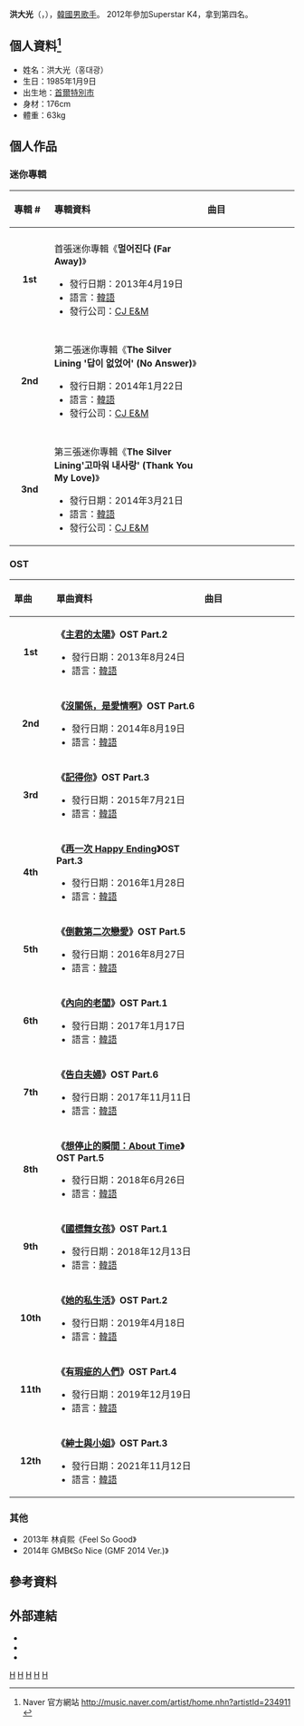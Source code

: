 {{expand|time=2015-01-10T15:30:19+00:00}}
{{refimprove|time=2015-01-10T15:30:19+00:00}}
{{藝人
|姓名 = 洪大光
|類型 = 男歌手
|圖片 = 
|圖片尺寸 = 
|圖片簡介 = 
|本名 = 
|外文名 = 홍대광
|外文 = ko
|羅馬拼音 = Hong Dae Kwang
|英文名 =
|暱稱 =
|其他藝名 = 
|國籍 = {{KOR}}
|出生日期 = {{birth_date_and_age|1985|1|9}}
|出生地點 = {{KOR}}[[首爾特別市|首爾特別市]]
|宗教信仰 = 
|語言 = [[韓語|韓語]]
|配偶 = 
|職業 = [[歌手|歌手]]
|教育程度 = 
|出道作 = 멀어진다 (Far Away)
|出道日期 = 2013年4月19日
|代表作 = 
|活躍年代 = 2012年至今
|唱片公司 = CJ E&M
|經紀公司 = MMO Entertainment
}}

'''洪大光'''（{{kor|k='''홍대광'''|rm='''Hong Dae kwang'''}}，{{bd|1985年|1月9日}}），[[韓國|韓國]][[男歌手|男歌手]]。
2012年參加Superstar K4，拿到第四名。

==個人資料<ref>Naver 官方網站 http://music.naver.com/artist/home.nhn?artistId=234911 {{Wayback|url=http://music.naver.com/artist/home.nhn?artistId=234911 |date=20170921020346 }}</ref>==
* 姓名：洪大光（홍대광）
* 生日：1985年1月9日
* 出生地：{{KOR}}[[首爾特別市|首爾特別市]]
* 身材：176cm
* 體重：63kg

== 個人作品 ==
=== 迷你專輯 ===
{| class="wikitable"
!align="left" width="75px"| 專輯 #
!align="left" width="400px"| 專輯資料
!align="left" width="250px"| 曲目
|- 
|- bgcolor="#F0F8FF"
|align="center"| '''1st'''
|align="left"| 首張迷你專輯《'''멀어진다 (Far Away)'''》
* 發行日期：2013年4月19日
* 語言：[[韓語|韓語]]
* 發行公司：[[CJ_E&M|CJ E&M]]
| {{hidden|曲目|
# Intro
# 그냥 니가 좋아 (我只是喜歡你)
# 웃으며 안녕 (笑著說再見)
# 난 말야 (我的意思)
# 굿바이 (再見) (with.[[昭宥|昭宥]]) 
# 멀어진다 (Far Away) 
# Outro
# 고백 (告白)}}
|-
|- bgcolor="#F0F8FF"
|align="center"| '''2nd'''
|align="left"|第二張迷你專輯《'''The Silver Lining '답이 없었어' (No Answer)'''》
* 發行日期：2014年1月22日
* 語言：[[韓語|韓語]]
* 發行公司：[[CJ_E&M|CJ E&M]]
| {{hidden|曲目|
# Intro
# 답이 없었어 (No Answer)
# 겨울바다 (Winter Sea)
# 스물다섯.. (二十五..)}}
|-
|- bgcolor="#F0F8FF"
|align="center"| '''3nd'''
|align="left"|第三張迷你專輯《'''The Silver Lining'고마워 내사랑' (Thank You My Love)'''》
* 發行日期：2014年3月21日
* 語言：[[韓語|韓語]]
* 發行公司：[[CJ_E&M|CJ E&M]]
| {{hidden|曲目|
CD1
# Intro
# 답이 없었어 (No Answer)
# 겨울바다 (Winter Sea)
# 스물다섯.. (二十五..)
CD2
# 잠깐이면 돼 (Don't)
# 고마워 내사랑 (Thank You My Love)
# Happy Birthday To You
# Outro}}
|}

=== OST ===
{| class="wikitable"
!align="left" width="75px"| 單曲
!align="left" width="375px"| 單曲資料
!align="left" width="250px"| 曲目
|-
|align="center"| '''1st'''
|align="left"| '''《[[主君的太陽|主君的太陽]]》OST Part.2'''
* 發行日期：2013年8月24日
* 語言：[[韓語|韓語]]
| {{hidden|曲目|
# 너와 나 (You And I)}}
|-
|align="center"| '''2nd'''
|align="left"| '''《[[沒關係，是愛情啊|沒關係，是愛情啊]]》OST Part.6'''
* 發行日期：2014年8月19日
* 語言：[[韓語|韓語]]
| {{hidden|曲目|
# I Feel You}}
|-
|align="center"| '''3rd'''
|align="left"| '''《[[記得你|記得你]]》OST Part.3'''
* 發行日期：2015年7月21日
* 語言：[[韓語|韓語]]
| {{hidden|曲目|
# 티가나요}}
|-
|align="center"| '''4th'''
|align="left"| '''《[[再一次_Happy_Ending|再一次 Happy Ending]]》OST Part.3'''
* 發行日期：2016年1月28日
* 語言：[[韓語|韓語]]
| {{hidden|曲目|
#Lover Begins}}
|-
|align="center"| '''5th'''
|align="left"| '''《[[倒數第二次戀愛_(韓國電視劇)|倒數第二次戀愛]]》OST Part.5'''
* 發行日期：2016年8月27日
* 語言：[[韓語|韓語]]
| {{hidden|曲目|
#你的意義（그대가 내게）}}
|-
|align="center"| '''6th'''
|align="left"| '''《[[內向的老闆|內向的老闆]]》OST Part.1'''
* 發行日期：2017年1月17日
* 語言：[[韓語|韓語]]
| {{hidden|曲目|
#사랑인 걸까?}}
|-
|align="center"| '''7th'''
|align="left"| '''《[[告白夫婦|告白夫婦]]》OST Part.6'''
* 發行日期：2017年11月11日
* 語言：[[韓語|韓語]]
| {{hidden|曲目|
# AMAZING }}
|-
|align="center"| '''8th'''
|align="left"| '''《[[想停止的瞬間：About_Time|想停止的瞬間：About Time]]》OST Part.5'''
* 發行日期：2018年6月26日
* 語言：[[韓語|韓語]]
| {{hidden|曲目|
# My Room }}
|-
|align="center"| '''9th'''
|align="left"| '''《[[國標舞女孩|國標舞女孩]]》OST Part.1'''
* 發行日期：2018年12月13日
* 語言：[[韓語|韓語]]
| {{hidden|曲目|
# Take My Hand }}
|-
|align="center"| '''10th'''
|align="left"| '''《[[她的私生活|她的私生活]]》OST Part.2'''
* 發行日期：2019年4月18日
* 語言：[[韓語|韓語]]
| {{hidden|曲目|
# 둥둥 }}
|-
|align="center"| '''11th'''
|align="left"| '''《[[有瑕疵的人們|有瑕疵的人們]]》OST Part.4'''
* 發行日期：2019年12月19日
* 語言：[[韓語|韓語]]
| {{hidden|曲目|
# 你的想法（니 생각）}}
|-
|align="center"| '''12th'''
|align="left"| '''《[[紳士與小姐|紳士與小姐]]》OST Part.3'''
* 發行日期：2021年11月12日
* 語言：[[韓語|韓語]]
| {{hidden|曲目|
# Bright Memories（눈부신 기억）}}
|}

=== 其他 ===
* 2013年 林貞熙《Feel So Good》
* 2014年 GMB《So Nice (GMF 2014 Ver.)》

== 參考資料 ==
{{reflist}}

== 外部連結 ==
*{{youtube|user=UCwboqX3h8-dRFuwXyUM9hkA}}{{ko}}
*{{Instagram|Dkhong4}}{{ko}}
*{{twitter|DKhong4}}{{ko}}

[[Category:韓國男歌手|H]]
[[Category:韓國流行音樂歌手|H]]
[[Category:韓語流行音樂歌手|H]]
[[Category:韓國節奏藍調歌手|H]]
[[Category:洪姓|H]]